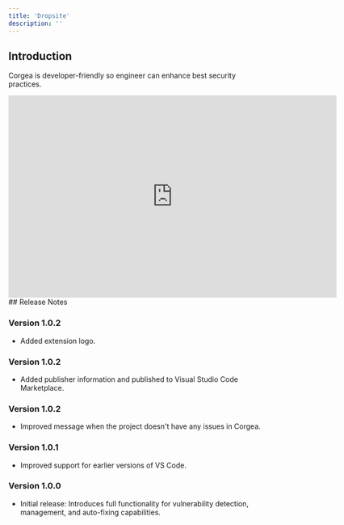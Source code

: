 ```yaml
---
title: 'Dropsite'
description: ''
---
```


## Introduction

Corgea is developer-friendly so engineer can enhance best security practices.


<Card>
  <iframe
    width="650"
    height="400"
    src="https://www.loom.com/embed/43c8e537a7d4444c8ba8a198bce654b6?sid=262e9e66-c0af-437d-b555-a33dcab54394"
    title="YouTube video player"
    frameborder="0"
    allow="accelerometer; autoplay; clipboard-write; encrypted-media; gyroscope; picture-in-picture"
    allowFullScreen
  ></iframe>

</Card>
## Release Notes

### Version 1.0.2
- Added extension logo. 

### Version 1.0.2
- Added publisher information and published to Visual Studio Code Marketplace.

### Version 1.0.2
- Improved message when the project doesn't have any issues in Corgea. 

### Version 1.0.1
- Improved support for earlier versions of VS Code. 

### Version 1.0.0

- Initial release: Introduces full functionality for vulnerability detection, management, and auto-fixing capabilities.
